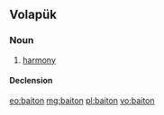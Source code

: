 ==Volapük==

===Noun===
{{vo-noun}}

# [[harmony]]

====Declension====
{{vo-decl-noun}}

[[eo:baiton]]
[[mg:baiton]]
[[pl:baiton]]
[[vo:baiton]]